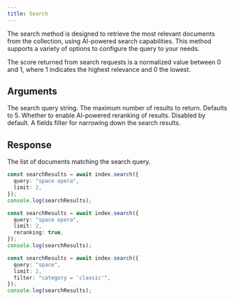 ```yaml
---
title: Search
---
```


The search method is designed to retrieve the most relevant documents from the collection, using AI-powered search capabilities. This method supports a variety of options to configure the query to your needs.

<Note>
  The score returned from search requests is a normalized value between 0 and 1, where 1 indicates the highest relevance and 0 the lowest.
</Note>

## Arguments

<ResponseField name="Payload" type="SearchCommandPayload" required>
  <Expandable defaultOpen="true">
    <ResponseField name="query" type="string" required>
      The search query string.
    </ResponseField>
    <ResponseField name="limit" type="number" required>
      The maximum number of results to return. Defaults to 5.
    </ResponseField>
    <ResponseField name="reranking" type="boolean">
      Whether to enable AI-powered reranking of results. Disabled by default.
    </ResponseField>
    <ResponseField name="filter" type="string">
      A fields filter for narrowing down the search results.
    </ResponseField>
  </Expandable>
</ResponseField>

## Response

<ResponseField name="Response" type="SearchResult" required>
  <Expandable defaultOpen="true">
    <ResponseField name="results" type="Document[]">
      The list of documents matching the search query.
    </ResponseField>
  </Expandable>
</ResponseField>

<RequestExample>

```typescript Basic Search
const searchResults = await index.search({
  query: "space opera",
  limit: 2,
});
console.log(searchResults);
```

```typescript Search with Reranking
const searchResults = await index.search({
  query: "space opera",
  limit: 2,
  reranking: true,
});
console.log(searchResults);
```

```typescript Search with Filter
const searchResults = await index.search({
  query: "space",
  limit: 2,
  filter: "category = 'classic'",
});
console.log(searchResults);
```

</RequestExample>
